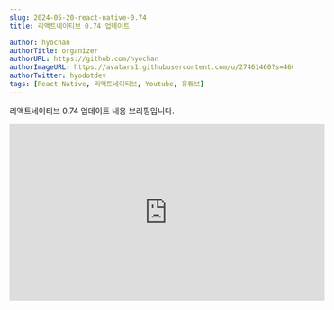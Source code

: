 ```yaml
---
slug: 2024-05-20-react-native-0.74
title: 리액트네이티브 0.74 업데이트

author: hyochan
authorTitle: organizer
authorURL: https://github.com/hyochan
authorImageURL: https://avatars1.githubusercontent.com/u/27461460?s=460&u=b5860875e26d33fd70fd210f4ea74f81cdf9d99b&v=4
authorTwitter: hyodotdev
tags: [React Native, 리액트네이티브, Youtube, 유튜브]
---
```



리액트네이티브 0.74 업데이트 내용 브리핑입니다.

<div class="video-container">
<iframe width="560" height="315" src="https://www.youtube.com/embed/n6CjIk_dLTY?si=LBrkOMIFC3BgdSlD" title="리액트네이티브 0.74" frameborder="0" allow="accelerometer; autoplay; clipboard-write; encrypted-media; gyroscope; picture-in-picture; web-share" allowfullscreen></iframe>
</div>

<AdFitMobileBanner
  unit="DAN-ECUZO05s14SU0P7d"
  className="adfit-middle-mobile-2024-05-20"
/>